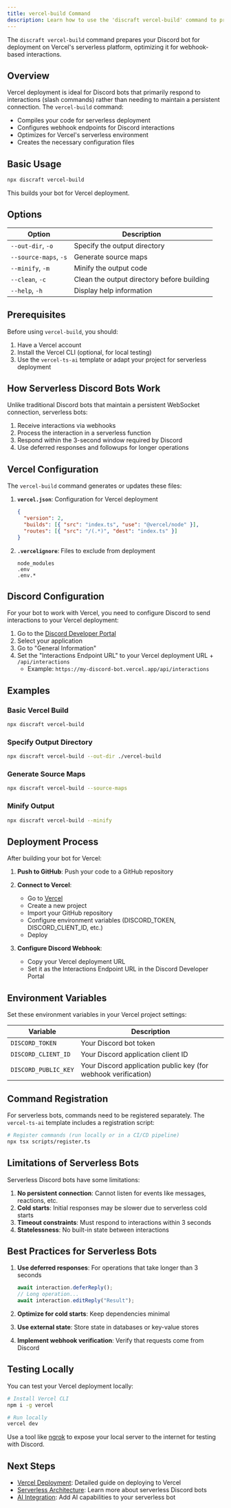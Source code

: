 ```yaml
---
title: vercel-build Command
description: Learn how to use the 'discraft vercel-build' command to prepare your bot for deployment on Vercel.
---
```


The `discraft vercel-build` command prepares your Discord bot for deployment on Vercel's serverless platform, optimizing it for webhook-based interactions.

## Overview

Vercel deployment is ideal for Discord bots that primarily respond to interactions (slash commands) rather than needing to maintain a persistent connection. The `vercel-build` command:

- Compiles your code for serverless deployment
- Configures webhook endpoints for Discord interactions
- Optimizes for Vercel's serverless environment
- Creates the necessary configuration files

## Basic Usage

```bash
npx discraft vercel-build
```

This builds your bot for Vercel deployment.

## Options

| Option                | Description                                |
| --------------------- | ------------------------------------------ |
| `--out-dir`, `-o`     | Specify the output directory               |
| `--source-maps`, `-s` | Generate source maps                       |
| `--minify`, `-m`      | Minify the output code                     |
| `--clean`, `-c`       | Clean the output directory before building |
| `--help`, `-h`        | Display help information                   |

## Prerequisites

Before using `vercel-build`, you should:

1. Have a Vercel account
2. Install the Vercel CLI (optional, for local testing)
3. Use the `vercel-ts-ai` template or adapt your project for serverless deployment

## How Serverless Discord Bots Work

Unlike traditional Discord bots that maintain a persistent WebSocket connection, serverless bots:

1. Receive interactions via webhooks
2. Process the interaction in a serverless function
3. Respond within the 3-second window required by Discord
4. Use deferred responses and followups for longer operations

## Vercel Configuration

The `vercel-build` command generates or updates these files:

1. **`vercel.json`**: Configuration for Vercel deployment

   ```json
   {
     "version": 2,
     "builds": [{ "src": "index.ts", "use": "@vercel/node" }],
     "routes": [{ "src": "/(.*)", "dest": "index.ts" }]
   }
   ```

2. **`.vercelignore`**: Files to exclude from deployment
   ```
   node_modules
   .env
   .env.*
   ```

## Discord Configuration

For your bot to work with Vercel, you need to configure Discord to send interactions to your Vercel deployment:

1. Go to the [Discord Developer Portal](https://discord.com/developers/applications)
2. Select your application
3. Go to "General Information"
4. Set the "Interactions Endpoint URL" to your Vercel deployment URL + `/api/interactions`
   - Example: `https://my-discord-bot.vercel.app/api/interactions`

## Examples

### Basic Vercel Build

```bash
npx discraft vercel-build
```

### Specify Output Directory

```bash
npx discraft vercel-build --out-dir ./vercel-build
```

### Generate Source Maps

```bash
npx discraft vercel-build --source-maps
```

### Minify Output

```bash
npx discraft vercel-build --minify
```

## Deployment Process

After building your bot for Vercel:

1. **Push to GitHub**: Push your code to a GitHub repository

2. **Connect to Vercel**:

   - Go to [Vercel](https://vercel.com)
   - Create a new project
   - Import your GitHub repository
   - Configure environment variables (DISCORD_TOKEN, DISCORD_CLIENT_ID, etc.)
   - Deploy

3. **Configure Discord Webhook**:
   - Copy your Vercel deployment URL
   - Set it as the Interactions Endpoint URL in the Discord Developer Portal

## Environment Variables

Set these environment variables in your Vercel project settings:

| Variable             | Description                                                    |
| -------------------- | -------------------------------------------------------------- |
| `DISCORD_TOKEN`      | Your Discord bot token                                         |
| `DISCORD_CLIENT_ID`  | Your Discord application client ID                             |
| `DISCORD_PUBLIC_KEY` | Your Discord application public key (for webhook verification) |

## Command Registration

For serverless bots, commands need to be registered separately. The `vercel-ts-ai` template includes a registration script:

```bash
# Register commands (run locally or in a CI/CD pipeline)
npx tsx scripts/register.ts
```

## Limitations of Serverless Bots

Serverless Discord bots have some limitations:

1. **No persistent connection**: Cannot listen for events like messages, reactions, etc.
2. **Cold starts**: Initial responses may be slower due to serverless cold starts
3. **Timeout constraints**: Must respond to interactions within 3 seconds
4. **Statelessness**: No built-in state between interactions

## Best Practices for Serverless Bots

1. **Use deferred responses**: For operations that take longer than 3 seconds

   ```typescript
   await interaction.deferReply();
   // Long operation...
   await interaction.editReply("Result");
   ```

2. **Optimize for cold starts**: Keep dependencies minimal

3. **Use external state**: Store state in databases or key-value stores

4. **Implement webhook verification**: Verify that requests come from Discord

## Testing Locally

You can test your Vercel deployment locally:

```bash
# Install Vercel CLI
npm i -g vercel

# Run locally
vercel dev
```

Use a tool like [ngrok](https://ngrok.com/) to expose your local server to the internet for testing with Discord.

## Next Steps

- [Vercel Deployment](/docs/deployment/vercel): Detailed guide on deploying to Vercel
- [Serverless Architecture](/docs/advanced/serverless): Learn more about serverless Discord bots
- [AI Integration](/docs/advanced/ai-integration): Add AI capabilities to your serverless bot
